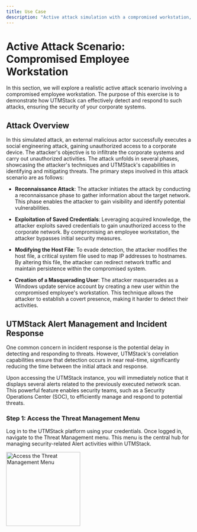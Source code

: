 ```yaml
---
title: Use Case
description: "Active attack simulation with a compromised workstation, showcasing UTMStack’s detection and response."
---
```


# Active Attack Scenario: Compromised Employee Workstation

In this section, we will explore a realistic active attack scenario involving a compromised employee workstation. The purpose of this exercise is to demonstrate how UTMStack can effectively detect and respond to such attacks, ensuring the security of your corporate systems.

## Attack Overview
In this simulated attack, an external malicious actor successfully executes a social engineering attack, gaining unauthorized access to a corporate device. The attacker's objective is to infiltrate the corporate systems and carry out unauthorized activities. The attack unfolds in several phases, showcasing the attacker's techniques and UTMStack's capabilities in identifying and mitigating threats. The primary steps involved in this attack scenario are as follows:

- **Reconnaissance Attack**: The attacker initiates the attack by conducting a reconnaissance phase to gather information about the target network. This phase enables the attacker to gain visibility and identify potential vulnerabilities.

- **Exploitation of Saved Credentials**: Leveraging acquired knowledge, the attacker exploits saved credentials to gain unauthorized access to the corporate network. By compromising an employee workstation, the attacker bypasses initial security measures.

- **Modifying the Host File**: To evade detection, the attacker modifies the host file, a critical system file used to map IP addresses to hostnames. By altering this file, the attacker can redirect network traffic and maintain persistence within the compromised system.

- **Creation of a Masquerading User**: The attacker masquerades as a Windows update service account by creating a new user within the compromised employee's workstation. This technique allows the attacker to establish a covert presence, making it harder to detect their activities.


## UTMStack Alert Management and Incident Response

One common concern in incident response is the potential delay in detecting and responding to threats. However, UTMStack's correlation capabilities ensure that detection occurs in near real-time, significantly reducing the time between the initial attack and response.

Upon accessing the UTMStack instance, you will immediately notice that it displays several alerts related to the previously executed network scan. This powerful feature enables security teams, such as a Security Operations Center (SOC), to efficiently manage and respond to potential threats.

### **Step 1**: Access the Threat Management Menu

Log in to the UTMStack platform using your credentials.
Once logged in, navigate to the Threat Management menu. This menu is the central hub for managing security-related Alert activities within UTMStack.

<img
  height="200"
  noZoom
  className="block rounded-xl"
  src="/images/case use/alertview.png"
  alt="Access the Threat Management Menu"
/>

